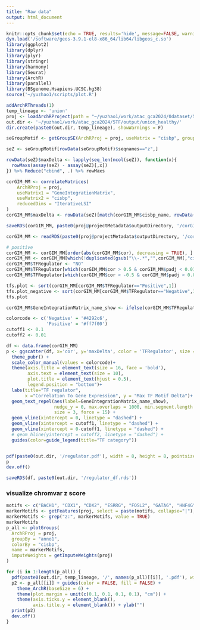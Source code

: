 ```yaml
---
title: "Raw data"
output: html_document
---
```


```r
knitr::opts_chunk$set(echo = TRUE, results='hide', message=FALSE, warning=FALSE, fig.height = 7, fig.width = 7)
dyn.load('/software/geos-3.9.1-el8-x86_64/lib64/libgeos_c.so')
library(ggplot2)
library(dplyr)
library(plyr)
library(stringr)
library(harmony)
library(Seurat)
library(ArchR)
library(parallel)
library(BSgenome.Hsapiens.UCSC.hg38)
source('~/yuzhao1/scripts/plot.R')
```


```r
addArchRThreads(1)
temp_lineage <- 'union'
proj <- loadArchRProject(path = "~/yuzhao1/work/atac_gca2024/0dataset/5kmin_6TSS_DoubletRatio2_filtered1_healthy/")
out.dir <- '~/yuzhao1/work/atac_gca2024/5TF/output/union_healthy/'
dir.create(paste0(out.dir, temp_lineage), showWarnings = F)
```

```r
seGroupMotif <- getGroupSE(ArchRProj = proj, useMatrix = "cisbp", groupBy = "anno1")
```

```r
seZ <- seGroupMotif[rowData(seGroupMotif)$seqnames=="z",]
```

```r
rowData(seZ)$maxDelta <- lapply(seq_len(ncol(seZ)), function(x){
  rowMaxs(assay(seZ) - assay(seZ)[,x])
}) %>% Reduce("cbind", .) %>% rowMaxs
```

```r
corGIM_MM <- correlateMatrices(
    ArchRProj = proj,
    useMatrix1 = "GeneIntegrationMatrix",
    useMatrix2 = "cisbp",
    reducedDims = "IterativeLSI"
)
corGIM_MM$maxDelta <- rowData(seZ)[match(corGIM_MM$cisbp_name, rowData(seZ)$name), "maxDelta"]
```


```r
saveRDS(corGIM_MM, paste0(proj@projectMetadata$outputDirectory, '/corGIM_MM_anno1.rds'))
```



```r
corGIM_MM <- readRDS(paste0(proj@projectMetadata$outputDirectory, '/corGIM_MM_anno1.rds'))
```

```r
# positive
corGIM_MM <- corGIM_MM[order(abs(corGIM_MM$cor), decreasing = TRUE), ]
corGIM_MM <- corGIM_MM[which(!duplicated(gsub("\\-.*","",corGIM_MM[,"cisbp_name"]))), ]
corGIM_MM$TFRegulator <- "NO"
corGIM_MM$TFRegulator[which(corGIM_MM$cor > 0.5 & corGIM_MM$padj < 0.01 & corGIM_MM$maxDelta > quantile(corGIM_MM$maxDelta, 0.5))] <- "Positive"
corGIM_MM$TFRegulator[which(corGIM_MM$cor < -0.5 & corGIM_MM$padj < 0.01 & corGIM_MM$maxDelta > quantile(corGIM_MM$maxDelta, 0.5))] <- "Negative"

tfs.plot <- sort(corGIM_MM[corGIM_MM$TFRegulator=="Positive",1])
tfs.plot_negative <- sort(corGIM_MM[corGIM_MM$TFRegulator=="Negative",1])
tfs.plot 

corGIM_MM$GeneIntegrationMatrix_name_show <- ifelse(corGIM_MM$TFRegulator %in% c("Positive", "Negative"), corGIM_MM$GeneIntegrationMatrix_name, '')
```


```r
colorcode <- c('Negative' = '#4292c6',
               'Positive' = '#ff7f00')
cutoff1 <- 0.1
cutoff2 <- 0.01

df <- data.frame(corGIM_MM)
p <- ggscatter(df, x='cor', y='maxDelta', color = 'TFRegulator', size = 3) +
  theme_pubr() +
  scale_color_manual(values = colorcode)+
  theme(axis.title = element_text(size = 16, face = 'bold'),
        axis.text = element_text(size = 10),
        plot.title = element_text(hjust = 0.5),
        legend.position = "bottom")+
  labs(title="TF regulator",
       x ="Correlation To Gene Expression", y = "Max TF Motif Delta")+
  geom_text_repel(aes(label=GeneIntegrationMatrix_name_show),
                  nudge_y = 0, max.overlaps = 1000, min.segment.length = 0.1,
                  size = 3, force = 15) +
  geom_vline(xintercept = 0, linetype = "dashed") +
  geom_vline(xintercept = cutoff1, linetype = "dashed") +
  geom_vline(xintercept = 0-cutoff1, linetype = "dashed") +
  # geom_hline(yintercept = cutoff2, linetype = "dashed") + 
  guides(color=guide_legend(title="TF category"))


pdf(paste0(out.dir, '/regulator.pdf'), width = 8, height = 8, pointsize = 1)
p
dev.off()

saveRDS(df, paste0(out.dir, '/regulator_df.rds'))
```

### visualize chromvar z score

```r
motifs <- c("BACH1", "CDX1", "CDX2", "ESRRG", "FOSL2", "GATA6", "HNF4G", "JUND", "NFIA", "NR1H4", "NR5A2", "PPARA") 
markerMotifs <- getFeatures(proj, select = paste(motifs, collapse="|"), useMatrix = "cisbp")
markerMotifs <- grep("z:", markerMotifs, value = TRUE)
markerMotifs
p_all <- plotGroups(
  ArchRProj = proj,
  groupBy = "anno1",
  colorBy = "cisbp",
  name = markerMotifs,
  imputeWeights = getImputeWeights(proj)
)
```

```r
for (i in 1:length(p_all)) {
  pdf(paste0(out.dir, temp_lineage, '/', names(p_all)[[i]], '.pdf'), width = 2, height = 3, pointsize = 1)
  p2 <- p_all[[i]] + guides(color = FALSE, fill = FALSE) +
    theme_ArchR(baseSize = 6) +
    theme(plot.margin = unit(c(0.1, 0.1, 0.1, 0.1), "cm")) +
    theme(axis.ticks.y = element_blank(),
          axis.title.y = element_blank()) + ylab("")
  print(p2)
  dev.off()
}
```
